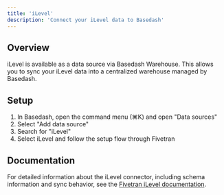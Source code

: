 ```yaml
---
title: 'iLevel'
description: 'Connect your iLevel data to Basedash'
---
```


## Overview

iLevel is available as a data source via Basedash Warehouse. This allows you to sync your iLevel data into a centralized warehouse managed by Basedash.

## Setup

1. In Basedash, open the command menu (⌘K) and open "Data sources"
2. Select "Add data source"
3. Search for "iLevel"
4. Select iLevel and follow the setup flow through Fivetran

## Documentation

For detailed information about the iLevel connector, including schema information and sync behavior, see the [Fivetran iLevel documentation](https://fivetran.com/docs/connectors/applications/ilevel).
